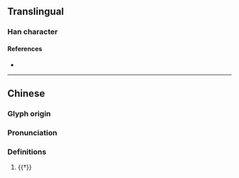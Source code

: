 {{character info}}
==Translingual==

===Han character===
{{Han char|rn=93|rad=牛|as=15|sn=19|four=26532|canj=HQATE|ids=⿰牜暴}}

====References====
* {{Han ref|kx=0705.040|dkj=20205|dj=1117.310|hdz=31821.060|uh=72A6|ud=29350|bh=F26F|bd=62063}}

----

==Chinese==
{{zh-forms}}

===Glyph origin===
{{Han etym}}

===Pronunciation===
{{zh-pron
|m=bào,bó
|mc=y
|oc=y
|cat=n
}}

===Definitions===
{{zh-hanzi}}

# {{†}} {{zh-alt-name|犎牛|[[zebu]]}}